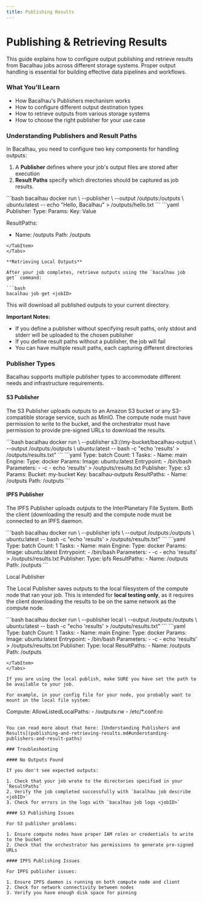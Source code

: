```yaml
---
title: Publishing Results
---
```



# Publishing & Retrieving Results

This guide explains how to configure output publishing and retrieve results from Bacalhau jobs across different storage systems. Proper output handling is essential for building effective data pipelines and workflows.

### What You'll Learn

- How Bacalhau's Publishers mechanism works
- How to configure different output destination types
- How to retrieve outputs from various storage systems
- How to choose the right publisher for your use case

### Understanding Publishers and Result Paths

In Bacalhau, you need to configure two key components for handling outputs:

1. A **Publisher** defines where your job's output files are stored after execution
2. **Result Paths** specify which directories should be captured as job results.&#x20;

<Tabs groupId="publisher-basics">
<TabItem value="Imperative" label="Imperative">
```bash
bacalhau docker run \
  --publisher <uri><path> \
  --output /outputs:/outputs \
  ubuntu:latest -- echo "Hello, Bacalhau" > /outputs/hello.txt
```
</TabItem>

<TabItem value="Declarative" label="Declarative">
```yaml
Publisher:
  Type: <type>
  Params:
    Key: Value

ResultPaths:

- Name: /outputs
  Path: /outputs

````
</TabItem>
</Tabs>

**Retrieving Local Outputs**

After your job completes, retrieve outputs using the `bacalhau job get` command:

```bash
bacalhau job get <jobID>
````

This will download all published outputs to your current directory.

**Important Notes:**

- If you define a publisher without specifying result paths, only stdout and stderr will be uploaded to the chosen publisher
- If you define result paths without a publisher, the job will fail
- You can have multiple result paths, each capturing different directories

### Publisher Types

Bacalhau supports multiple publisher types to accommodate different needs and infrastructure requirements.

#### S3 Publisher

The S3 Publisher uploads outputs to an Amazon S3 bucket or any S3-compatible storage service, such as MinIO. The compute node must have permission to write to the bucket, and the orchestrator must have permission to provide pre-signed URLs to download the results.

<Tabs groupId="s3-publisher">
<TabItem value="Imperative" label="Imperative">
```bash
bacalhau docker run \
  --publisher s3://my-bucket/bacalhau-output \
  --output /outputs:/outputs \
  ubuntu:latest -- bash -c "echo 'results' > /outputs/results.txt"
```
</TabItem>

<TabItem value="Declarative" label="Declarative">
```yaml
Type: batch
Count: 1
Tasks:
  - Name: main
    Engine:
      Type: docker
      Params:
        Image: ubuntu:latest
        Entrypoint:
          - /bin/bash
        Parameters:
          - -c
          - echo 'results' > /outputs/results.txt
    Publisher:
      Type: s3
      Params:
        Bucket: my-bucket
        Key: bacalhau-outputs
    ResultPaths:
      - Name: /outputs
        Path: /outputs
```
</TabItem>
</Tabs>

#### IPFS Publisher

The IPFS Publisher uploads outputs to the InterPlanetary File System. Both the client (downloading the result) and the compute node must be connected to an IPFS daemon.

<Tabs groupId="ipfs-publisher">
<TabItem value="Imperative" label="Imperative">
```bash
bacalhau docker run \
  --publisher ipfs \
  --output /outputs:/outputs \
  ubuntu:latest -- bash -c "echo 'results' > /outputs/results.txt"
```
</TabItem>

<TabItem value="Declarative" label="Declarative">
```yaml
Type: batch
Count: 1
Tasks:
  - Name: main
    Engine:
      Type: docker
      Params:
        Image: ubuntu:latest
        Entrypoint:
          - /bin/bash
        Parameters:
          - -c
          - echo 'results' > /outputs/results.txt
    Publisher:
      Type: ipfs
    ResultPaths:
      - Name: /outputs
        Path: /outputs
```
</TabItem>
</Tabs>

Local Publisher

The Local Publisher saves outputs to the local filesystem of the compute node that ran your job. This is intended for **local testing only**, as it requires the client downloading the results to be on the same network as the compute node.

<Tabs groupId="local-publisher">
<TabItem value="Imperative" label="Imperative">
```bash
bacalhau docker run \
  --publisher local \
  --output /outputs:/outputs \
  ubuntu:latest -- bash -c "echo 'results' > /outputs/results.txt"
```
</TabItem>

<TabItem value="Declarative" label="Declarative">
```yaml
Type: batch
Count: 1
Tasks:
  - Name: main
    Engine:
      Type: docker
      Params:
        Image: ubuntu:latest
        Entrypoint:
          - /bin/bash
        Parameters:
          - -c
          - echo 'results' > /outputs/results.txt
    Publisher:
      Type: local
    ResultPaths:
      - Name: /outputs
        Path: /outputs

```
</TabItem>
</Tabs>

If you are using the local publish, make SURE you have set the path to be available to your job.

For example, in your config file for your node, you probably want to mount in the local file system:

```
Compute:
  AllowListedLocalPaths:
    - /outputs:rw
    - /etc/\*.conf:ro
```

You can read more about that here: [Understanding Publishers and Results](publishing-and-retrieving-results.md#understanding-publishers-and-result-paths)

### Troubleshooting

#### No Outputs Found

If you don't see expected outputs:

1. Check that your job wrote to the directories specified in your `ResultPaths`
2. Verify the job completed successfully with `bacalhau job describe <jobID>`
3. Check for errors in the logs with `bacalhau job logs <jobID>`

#### S3 Publishing Issues

For S3 publisher problems:

1. Ensure compute nodes have proper IAM roles or credentials to write to the bucket
2. Check that the orchestrator has permissions to generate pre-signed URLs

#### IPFS Publishing Issues

For IPFS publisher issues:

1. Ensure IPFS daemon is running on both compute node and client
2. Check for network connectivity between nodes
3. Verify you have enough disk space for pinning

